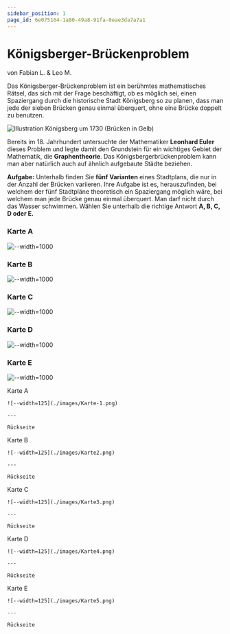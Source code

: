 ```yaml
---
sidebar_position: 1
page_id: 6e075164-1a80-49a8-91fa-0eae3da7a7a1
---
```



# Königsberger-Brückenproblem

von Fabian L. & Leo M.

Das Königsberger-Brückenproblem ist ein berühmtes mathematisches Rätsel, das sich mit der Frage beschäftigt, ob es möglich sei, einen Spaziergang durch die historische Stadt Königsberg so zu planen, dass man jede der sieben Brücken genau einmal überquert, ohne eine Brücke doppelt zu benutzen.

![Illustration Königsberg um 1730 (Brücken in Gelb)](./images/Konigsberg_bridges.png)

Bereits im 18. Jahrhundert untersuchte der Mathematiker **Leonhard Euler** dieses Problem und legte damit den Grundstein für ein wichtiges Gebiet der Mathematik, die **Graphentheorie**. Das Königsbergerbrückenproblem kann man aber natürlich auch auf ähnlich aufgebaute Städte beziehen.

**Aufgabe:** Unterhalb finden Sie **fünf Varianten** eines Stadtplans, die nur in der Anzahl der Brücken variieren. Ihre Aufgabe ist es, herauszufinden, bei welchem der fünf Stadtpläne theoretisch ein Spaziergang möglich wäre, bei welchem man jede Brücke genau einmal überquert. Man darf nicht durch das Wasser schwimmen. Wählen Sie unterhalb die richtige Antwort **A, B, C, D oder E.**

### Karte A

![--width=1000](./images/Karte-1.png)

### Karte B

![--width=1000](./images/Karte2.png)

### Karte C

![--width=1000](./images/Karte3.png)

### Karte D

![--width=1000](./images/Karte4.png)

### Karte E

![--width=1000](./images/Karte5.png)

<AdventureOptions>
  <AdventureOption label="A" nextGuessIn={60}>
    Karte A
    
    ![--width=125](./images/Karte-1.png)
    
    ---

    Rückseite
    
  </AdventureOption>

  <AdventureOption label="B" nextGuessIn={60}>
    Karte B
    
    ![--width=125](./images/Karte2.png)
    
    ---

    Rückseite
    
  </AdventureOption>

  <AdventureOption label="C" nextGuessIn={60}>
    Karte C
    
    ![--width=125](./images/Karte3.png)
    
    ---

    Rückseite
    
  </AdventureOption>

  <AdventureOption label="D" nextGuessIn={60}>
    Karte D
    
    ![--width=125](./images/Karte4.png)
    
    ---

    Rückseite
    
  </AdventureOption>

  <AdventureOption label="E" nextGuessIn={60}>
    Karte E
    
    ![--width=125](./images/Karte5.png)
    
    ---

    Rückseite
    
  </AdventureOption>
</AdventureOptions>